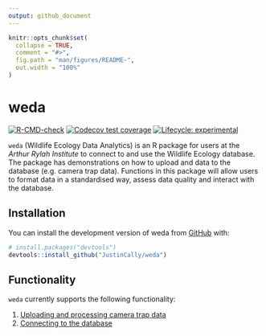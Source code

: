 ```yaml
---
output: github_document
---
```


```r
knitr::opts_chunk$set(
  collapse = TRUE,
  comment = "#>",
  fig.path = "man/figures/README-",
  out.width = "100%"
)
```

# weda

  <!-- badges: start -->
  [![R-CMD-check](https://github.com/JustinCally/weda/actions/workflows/R-CMD-check.yaml/badge.svg)](https://github.com/JustinCally/weda/actions/workflows/R-CMD-check.yaml)
  [![Codecov test coverage](https://codecov.io/gh/JustinCally/weda/branch/main/graph/badge.svg)](https://app.codecov.io/gh/JustinCally/weda?branch=main)
  [![Lifecycle: experimental](https://img.shields.io/badge/lifecycle-experimental-orange.svg)](https://lifecycle.r-lib.org/articles/stages.html#experimental)
  <!-- badges: end -->

`weda` (Wildlife Ecology Data Analytics) is an R package for users at the *Arthur Rylah Institute* to connect to and use the Wildlife Ecology database. The package has demonstrations on how to upload and data to the database (e.g. camera trap data). Functions in this package will allow users to format data in a standardised way, assess data quality and interact with the database.  

## Installation

You can install the development version of weda from [GitHub](https://github.com/) with:

``` r
# install.packages("devtools")
devtools::install_github("JustinCally/weda")
```

## Functionality   

`weda` currently supports the following functionality:  

1. [Uploading and processing camera trap data](https://JustinCally.github.io/weda/articles/camtrap-upload.html)  
2. [Connecting to the database](https://JustinCally.github.io/weda/articles/database-connect.html)  

